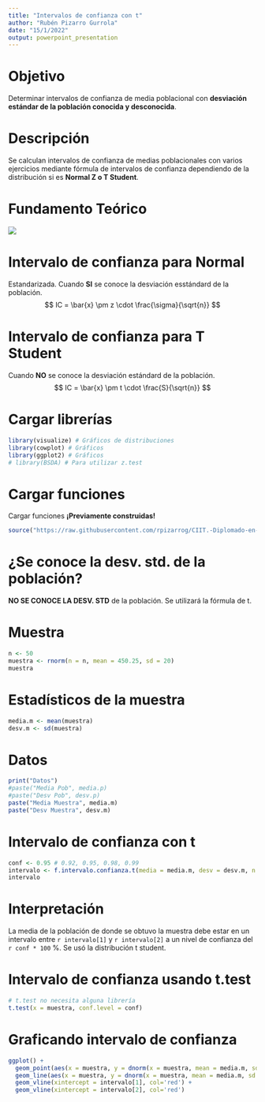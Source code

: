 ---
title: "Intervalos de confianza con t"
author: "Rubén Pizarro Gurrola"
date: "15/1/2022"
output: powerpoint_presentation
---

# Objetivo

Determinar intervalos de confianza de media poblacional con **desviación estándar de la población conocida y desconocida**.

# Descripción

Se calculan intervalos de confianza de medias poblacionales con varios ejercicios mediante fórmula de intervalos de confianza dependiendo de la distribución si es **Normal Z o T Student**.

# Fundamento Teórico

![](images/decidir%20distribucion%20%20a%20usar.jpg)

# Intervalo de confianza para Normal

Estandarizada. Cuando **SI** se conoce la desviación esstándard de la población. $$
IC = \bar{x} \pm z \cdot \frac{\sigma}{\sqrt{n}}
$$

# Intervalo de confianza para T Student

Cuando **NO** se conoce la desviación estándard de la población. $$
IC = \bar{x} \pm t \cdot \frac{S}{\sqrt{n}}
$$

# Cargar librerías

```{r message=FALSE, warning=FALSE}
library(visualize) # Gráficos de distribuciones
library(cowplot) # Gráficos
library(ggplot2) # Gráficos
# library(BSDA) # Para utilizar z.test
```

# Cargar funciones

Cargar funciones **¡Previamente construidas!**

```{r}
source("https://raw.githubusercontent.com/rpizarrog/CIIT.-Diplomado-en-Ciencia-de-los-Datos-e-IoT/main/M%C3%B3dulo%20II/2022/funciones/funciones.para.distribuciones.r")

```

# ¿Se conoce la desv. std. de la población?

**NO SE CONOCE LA DESV. STD** de la población. Se utilizará la fórmula de t.

# Muestra
```{r}
n <- 50
muestra <- rnorm(n = n, mean = 450.25, sd = 20)
muestra
```


# Estadísticos de la muestra

```{r}
media.m <- mean(muestra)
desv.m <- sd(muestra)

```

# Datos

```{r}
print("Datos")
#paste("Media Pob", media.p)
#paste("Desv Pob", desv.p)
paste("Media Muestra", media.m)
paste("Desv Muestra", desv.m)

```

# Intervalo de confianza con t

```{r}
conf <- 0.95 # 0.92, 0.95, 0.98, 0.99
intervalo <- f.intervalo.confianza.t(media = media.m, desv = desv.m, n = n, confianza = conf)
intervalo

```

# Interpretación

La media de la población de donde se obtuvo la muestra debe estar en un intervalo entre `r intervalo[1]` y `r intervalo[2]` a un nivel de confianza del `r conf * 100` %. Se usó la distribución t student.

# Intervalo de confianza usando t.test

```{r}
# t.test no necesita alguna librería
t.test(x = muestra, conf.level = conf)
```

# Graficando intervalo de confianza

```{r}
ggplot() +
  geom_point(aes(x = muestra, y = dnorm(x = muestra, mean = media.m, sd = desv.m))) +
  geom_line(aes(x = muestra, y = dnorm(x = muestra, mean = media.m, sd = desv.m))) +
  geom_vline(xintercept = intervalo[1], col='red') +
  geom_vline(xintercept = intervalo[2], col='red')

```

